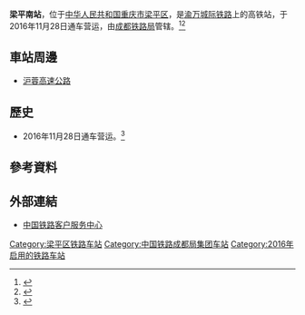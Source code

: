 {{Infobox China railway station
|车站名称 = 梁平南站
|图片 = 
|图片介绍 = 
|其他名称 = 
|车站拼音 = Liangpingnan
|英文名称 = Liangpingnan Railway Station
|车站代码 =65405
|电报码 =LPE
|拼音码 = LPN
|始建时间 = 
|开通运营 = 2016年11月28日
|车站位置 = [[重庆市|重庆市]][[梁平区|梁平区]]
|坐标 =
|归属 = [[成都铁路局|成都铁路局]]
|线路 = [[郑渝高速铁路|郑渝高速铁路]]
|车站等级 = 
|使用状态 = 
|月台数目 = 2
|股道数目 = 4
}}
'''梁平南站'''，位于[[中华人民共和国|中华人民共和国]][[重庆市|重庆市]][[梁平区|梁平区]]，是[[渝万城际铁路|渝万城际铁路]]上的高铁站，于2016年11月28日通车营运，由[[成都铁路局|成都铁路局]]管辖。<ref>{{Cite web |url=http://search.huochepiao.com/huochezhan/jieshao/4291.htm |title=梁平南火车站介绍 |accessdate=2016-11-30 |archive-date=2016-11-30 |archive-url=https://web.archive.org/web/20161130123107/http://search.huochepiao.com/huochezhan/jieshao/4291.htm |dead-url=no }}</ref><ref>{{Cite web |url=http://www.cq.xinhuanet.com/2016-11/22/c_1119960257.htm |title=梁平南站准备迎客 梁平融入1小时经济圈进入倒计时 |access-date=2016-11-30 |archive-url=https://web.archive.org/web/20161130113146/http://www.cq.xinhuanet.com/2016-11/22/c_1119960257.htm |archive-date=2016-11-30 |dead-url=yes }}</ref>

==車站周邊==
* [[沪蓉高速公路|沪蓉高速公路]]

==歷史==
* 2016年11月28日通车营运。<ref>{{Cite web |url=http://news.huaxi100.com/qiye/20161128/1885.html |title=三峡库区首条高铁渝万高铁开通 垫江站和梁平站都是首次通铁路 |access-date=2016-11-30 |archive-url=https://web.archive.org/web/20161130184907/http://news.huaxi100.com/qiye/20161128/1885.html |archive-date=2016-11-30 |dead-url=yes }}</ref>
==參考資料==
{{reflist}}
==外部連結==
* [http://www.12306.cn/mormhweb/ 中国铁路客户服务中心] {{Wayback|url=http://www.12306.cn/mormhweb/ |date=20180205163941 }}
{{郑渝高速铁路}}
{{重庆铁路}}
[[Category:梁平区铁路车站|Category:梁平区铁路车站]]
[[Category:中国铁路成都局集团车站|Category:中国铁路成都局集团车站]]
[[Category:2016年启用的铁路车站|Category:2016年启用的铁路车站]]